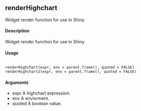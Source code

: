 ## renderHighchart
Widget render function for use in Shiny

#### Description 

Widget render function for use in Shiny

#### Usage
<pre><code>
renderHighchart(expr, env = parent.frame(), quoted = FALSE)
renderHighchart2(expr, env = parent.frame(), quoted = FALSE)
</code></pre>

#### Arguments 
* expr A highchart expression.
* env A enviorment.
* quoted A boolean value.
